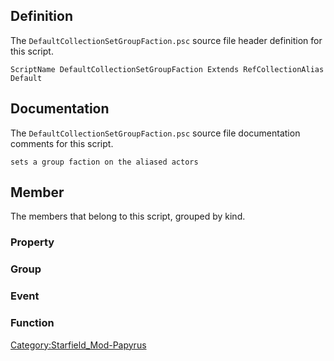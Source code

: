 {{Script_Object_Summary
| title = DefaultCollectionSetGroupFaction
| name = [[SFM:Script-DefaultCollectionSetGroupFaction|DefaultCollectionSetGroupFaction]]
| extends = [[SFM:Script-RefCollectionAlias|RefCollectionAlias]] → [[SFM:Script-Alias|Alias]] → [[SFM:Script-ScriptObject|ScriptObject]]
| flags = Default
}}


== Definition ==
The <code>DefaultCollectionSetGroupFaction.psc</code> source file header definition for this script.

<source lang="papyrus">
ScriptName DefaultCollectionSetGroupFaction Extends RefCollectionAlias Default
</source>


== Documentation ==
The <code>DefaultCollectionSetGroupFaction.psc</code> source file documentation comments for this script.

<source>
sets a group faction on the aliased actors
</source>


== Member ==
The members that belong to this script, grouped by kind.

=== Property ===
{{Script_Object_Member_Summary
| title = GroupFaction
| script = [[SFM:Script-DefaultCollectionSetGroupFaction|DefaultCollectionSetGroupFaction]]
| name = [[SFM:Script-DefaultCollectionSetGroupFaction/GroupFaction|GroupFaction]]
| kind = Property
| flags = Mandatory Const Auto
| returns = Faction
| documentation = group faction to set on the aliased actors
}}

=== Group ===
{{Script_Object_Member_Summary
| title = Debug_Properties
| script = [[SFM:Script-DefaultCollectionSetGroupFaction|DefaultCollectionSetGroupFaction]]
| name = [[SFM:Script-DefaultCollectionSetGroupFaction/Debug_Properties|Debug_Properties]]
| kind = Group
}}

=== Event ===
{{Script_Object_Member_Summary
| title = OnAliasInit
| script = [[SFM:Script-DefaultCollectionSetGroupFaction|DefaultCollectionSetGroupFaction]]
| name = [[SFM:Script-DefaultCollectionSetGroupFaction/OnAliasInit|OnAliasInit]]
| kind = Event
}}

{{Script_Object_Member_Summary
| title = OnAliasChanged
| script = [[SFM:Script-DefaultCollectionSetGroupFaction|DefaultCollectionSetGroupFaction]]
| name = [[SFM:Script-DefaultCollectionSetGroupFaction/OnAliasChanged|OnAliasChanged]]
| kind = Event
| parameters = ObjectReference akObject, bool abRemove
}}

=== Function ===
{{Script_Object_Member_Summary
| title = SetGroupFactionOnAll
| script = [[SFM:Script-DefaultCollectionSetGroupFaction|DefaultCollectionSetGroupFaction]]
| name = [[SFM:Script-DefaultCollectionSetGroupFaction/SetGroupFactionOnAll|SetGroupFactionOnAll]]
| kind = Function
}}

{{Script_Object_Member_Summary
| title = SetGroupFaction
| script = [[SFM:Script-DefaultCollectionSetGroupFaction|DefaultCollectionSetGroupFaction]]
| name = [[SFM:Script-DefaultCollectionSetGroupFaction/SetGroupFaction|SetGroupFaction]]
| kind = Function
| parameters = Actor actorToUpdate
}}


[[Category:Starfield_Mod-Papyrus]]
